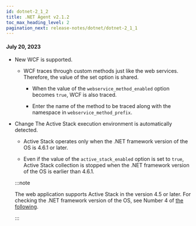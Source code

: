 ```yaml
---
id: dotnet-2_1_2
title: .NET Agent v2.1.2
toc_max_heading_level: 2
pagination_next: release-notes/dotnet/dotnet-2_1_1
---
```


#### July 20, 2023

- <Status>New</Status> WCF is supported.

  - WCF traces through custom methods just like the web services. Therefore, the value of the set option is shared.

    - When the value of the `webservice_method_enabled` option becomes `true`, WCF is also traced.

    - Enter the name of the method to be traced along with the namespace in `webservice_method_prefix`.

- <Status>Change</Status> The Active Stack execution environment is automatically detected.

  - Active Stack operates only when the .NET framework version of the OS is 4.6.1 or later.

  - Even if the value of the `active_stack_enabled` option is set to `true`, Active Stack collection is stopped when the .NET framework version of the OS is earlier than 4.6.1.

  :::note

  The web application supports Active Stack in the version 4.5 or later. For checking the .NET framework version of the OS, see Number 4 of [the following](https://docs.whatap.io/dotnet/supported-spec#use-tools).

  :::
